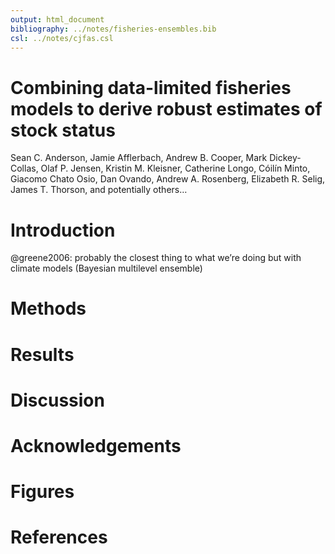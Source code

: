 ```yaml
---
output: html_document
bibliography: ../notes/fisheries-ensembles.bib
csl: ../notes/cjfas.csl
---
```


# Combining data-limited fisheries models to derive robust estimates of stock status

Sean C. Anderson, Jamie Afflerbach, Andrew B. Cooper, Mark Dickey-Collas, Olaf P. Jensen, Kristin M. Kleisner, Catherine Longo, Cóilín Minto, Giacomo Chato Osio, Dan Ovando, Andrew A. Rosenberg, Elizabeth R. Selig, James T. Thorson, and potentially others...

# Introduction

@greene2006: probably the closest thing to what we're doing but with climate models (Bayesian multilevel ensemble)

# Methods

# Results

# Discussion

# Acknowledgements

# Figures

# References
